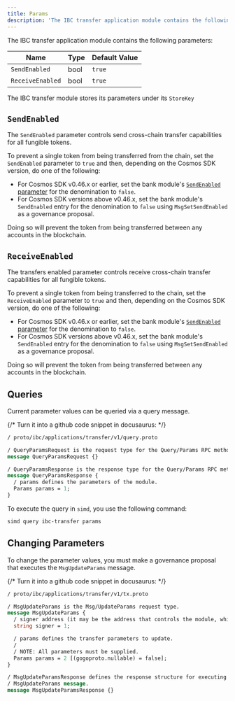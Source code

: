 ```yaml
---
title: Params
description: 'The IBC transfer application module contains the following parameters:'
---
```


The IBC transfer application module contains the following parameters:

| Name             | Type | Default Value |
| ---------------- | ---- | ------------- |
| `SendEnabled`    | bool | `true`        |
| `ReceiveEnabled` | bool | `true`        |

The IBC transfer module stores its parameters under its `StoreKey`

## `SendEnabled`

The `SendEnabled` parameter controls send cross-chain transfer capabilities for all fungible tokens.

To prevent a single token from being transferred from the chain, set the `SendEnabled` parameter to `true` and then, depending on the Cosmos SDK version, do one of the following:

* For Cosmos SDK v0.46.x or earlier, set the bank module's [`SendEnabled` parameter](https://github.com/cosmos/cosmos-sdk/blob/release/v0.46.x/x/bank/spec/05_params.md#sendenabled) for the denomination to `false`.
* For Cosmos SDK versions above v0.46.x, set the bank module's `SendEnabled` entry for the denomination to `false` using `MsgSetSendEnabled` as a governance proposal.

<Warning>
Doing so will prevent the token from being transferred between any accounts in the blockchain.
</Warning>

## `ReceiveEnabled`

The transfers enabled parameter controls receive cross-chain transfer capabilities for all fungible tokens.

To prevent a single token from being transferred to the chain, set the `ReceiveEnabled` parameter to `true` and then, depending on the Cosmos SDK version, do one of the following:

* For Cosmos SDK v0.46.x or earlier, set the bank module's [`SendEnabled` parameter](https://github.com/cosmos/cosmos-sdk/blob/release/v0.46.x/x/bank/spec/05_params.md#sendenabled) for the denomination to `false`.
* For Cosmos SDK versions above v0.46.x, set the bank module's `SendEnabled` entry for the denomination to `false` using `MsgSetSendEnabled` as a governance proposal.

<Warning>
Doing so will prevent the token from being transferred between any accounts in the blockchain.
</Warning>

## Queries

Current parameter values can be queried via a query message.

{/* Turn it into a github code snippet in docusaurus: */}

```protobuf
/ proto/ibc/applications/transfer/v1/query.proto

/ QueryParamsRequest is the request type for the Query/Params RPC method.
message QueryParamsRequest {}

/ QueryParamsResponse is the response type for the Query/Params RPC method.
message QueryParamsResponse {
  / params defines the parameters of the module.
  Params params = 1;
}
```

To execute the query in `simd`, you use the following command:

```bash
simd query ibc-transfer params
```

## Changing Parameters

To change the parameter values, you must make a governance proposal that executes the `MsgUpdateParams` message.

{/* Turn it into a github code snippet in docusaurus: */}

```protobuf expandable
/ proto/ibc/applications/transfer/v1/tx.proto

/ MsgUpdateParams is the Msg/UpdateParams request type.
message MsgUpdateParams {
  / signer address (it may be the address that controls the module, which defaults to x/gov unless overwritten).
  string signer = 1;

  / params defines the transfer parameters to update.
  /
  / NOTE: All parameters must be supplied.
  Params params = 2 [(gogoproto.nullable) = false];
}

/ MsgUpdateParamsResponse defines the response structure for executing a
/ MsgUpdateParams message.
message MsgUpdateParamsResponse {}
```
